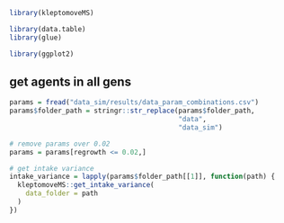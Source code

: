 
```r
library(kleptomoveMS)

library(data.table)
library(glue)

library(ggplot2)
```

## get agents in all gens

```r
params = fread("data_sim/results/data_param_combinations.csv")
params$folder_path = stringr::str_replace(params$folder_path,
                                          "data", 
                                          "data_sim")

# remove params over 0.02
params = params[regrowth <= 0.02,]
```

```r
# get intake variance
intake_variance = lapply(params$folder_path[[1]], function(path) {
  kleptomoveMS::get_intake_variance(
    data_folder = path
  )
})
```

